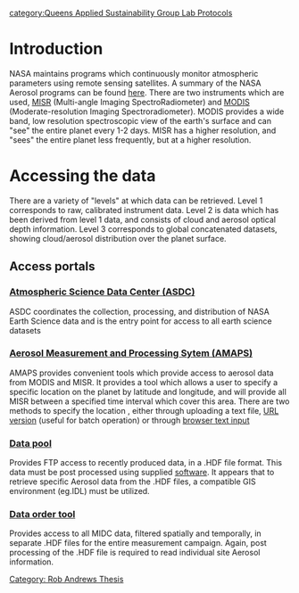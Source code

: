 [[Category: Rob Andrews Thesis]]
{{QASpage}}
[[category:Queens Applied Sustainability Group Lab Protocols]]

=Introduction=

NASA maintains programs which continuously monitor atmospheric parameters using remote sensing satellites. A summary of the NASA Aerosol programs can be found [https://eosweb.larc.nasa.gov/aerosols here]. There are two instruments which are used, [http://terra.nasa.gov/About/MISR/index.php MISR] (Multi-angle Imaging SpectroRadiometer) and [http://terra.nasa.gov/About/MODIS/index.php MODIS] (Moderate-resolution Imaging Spectroradiometer). MODIS provides a wide band, low resolution spectroscopic view of the earth's surface and can "see" the entire planet every 1-2 days. MISR has a higher resolution, and "sees" the entire planet less frequently, but at a higher resolution.

=Accessing the data=

There are a variety of "levels" at which data can be retrieved. Level 1 corresponds to raw, calibrated instrument data. Level 2 is data which has been derived from level 1 data, and consists of cloud and aerosol optical depth information. Level 3 corresponds to global concatenated datasets, showing cloud/aerosol distribution over the planet surface.

==Access portals==
===[http://eosweb.larc.nasa.gov/ Atmospheric Science Data Center (ASDC)]===
ASDC coordinates the collection, processing, and distribution of NASA Earth Science data and is the entry point for access to all earth science datasets
===[http://l0dup05.larc.nasa.gov/sciflo/amapsLangley/ Aerosol Measurement and Processing Sytem (AMAPS)]===
AMAPS provides convenient tools which provide access to aerosol data from MODIS and MISR. It provides a tool which allows a user to specify a specific location on the planet by latitude and longitude, and will provide all MISR  between a specified time interval which cover this area. There are two methods to specify the location , either through uploading a text file, [http://l0dup05.larc.nasa.gov/sciflo/cgi-bin/submit_sciflo.cgi?scifloStr=http://l0dup05.larc.nasa.gov/sciflo/web/flows/site/amaps-langley/MatchupSitesToMisr.sf.xml&reset=hard&basicTemplate=true URL version] (useful for batch operation) or through [http://l0dup05.larc.nasa.gov/sciflo/cgi-bin/submit_sciflo.cgi?scifloStr=http://l0dup05.larc.nasa.gov/sciflo/web/flows/site/amaps-langley/MatchupSitesToMisr2.sf.xml&reset=hard&basicTemplate=true browser text input]

===[http://eosweb.larc.nasa.gov/HPDOCS/datapool/ Data pool]===
Provides FTP access to recently produced data, in a .HDF file format. This data must be post processed using supplied [http://eosweb.larc.nasa.gov/PRODOCS/misr/tools/misr_tools.html software]. It appears that to retrieve specific Aerosol data from the .HDF files, a compatible GIS environment (eg.IDL) must be utilized. 

===[http://l0dup05.larc.nasa.gov/MISR/cgi-bin/MISR/main.cgi Data order tool]===
Provides access to all MIDC data, filtered spatially and temporally, in separate .HDF files for the entire measurement campaign. Again, post processing of the .HDF file is required to read individual site Aerosol information.